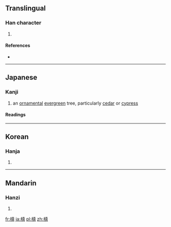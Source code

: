 {{also|槇}}
==Translingual==

===Han character===
{{Han char|rn=75|rad=木|as=10|sn=14|four=4498<sub>1</sub>|canj=木十月金 (DJBC)}}

# {{defn|Han|sort=木10}}

====References====
* {{Han ref|kx=0546.251|hdz=21266.090|uh=69D9|ud=27097|bh=E25C|bd=57948}}

----

==Japanese==

===Kanji===
{{ja-kanji|grade=|rs=木10}}

# an [[ornamental]] [[evergreen]] tree, particularly [[cedar]] or [[cypress]]

====Readings====
{{ja-readings
|goon=[[てん]] (ten), [[しん]] (shin)
|kanon=[[てん]] (ten), [[しん]] (shin)
|kun=[[こずえ]] (kozue), [[まき]] (maki)
}}

----

==Korean==

===Hanja===
{{ko-hanja|hangeul=전|eumhun=|rv=jeon|mr=chŏn|y=cen}}

# {{defn|lang=ko|sort=木10}}

----

==Mandarin==

===Hanzi===
{{cmn-hanzi|pin=[[diān]] ([[dian1]])|wg=tien<sup>1</sup>}}

# {{defn|lang=cmn|sort=木10}}

[[fr:槙]]
[[ja:槙]]
[[pl:槙]]
[[zh:槙]]